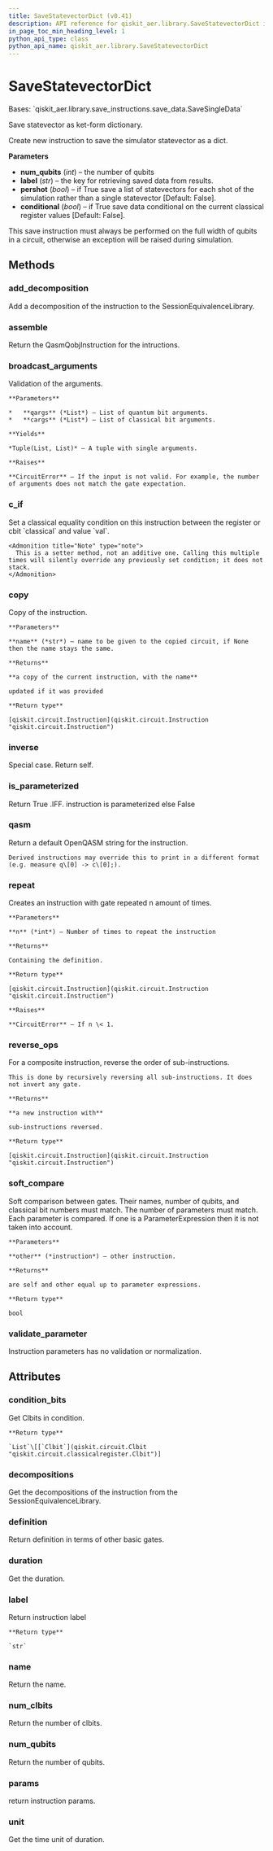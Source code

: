 ```yaml
---
title: SaveStatevectorDict (v0.41)
description: API reference for qiskit_aer.library.SaveStatevectorDict in qiskit v0.41
in_page_toc_min_heading_level: 1
python_api_type: class
python_api_name: qiskit_aer.library.SaveStatevectorDict
---
```


# SaveStatevectorDict

<Class id="qiskit_aer.library.SaveStatevectorDict" isDedicatedPage={true} github="https://github.com/qiskit/qiskit-aer/tree/stable/0.11/qiskit_aer/library/save_instructions/save_statevector.py" signature="SaveStatevectorDict(num_qubits, label='statevector_dict', pershot=False, conditional=False)" modifiers="class">
  Bases: `qiskit_aer.library.save_instructions.save_data.SaveSingleData`

  Save statevector as ket-form dictionary.

  Create new instruction to save the simulator statevector as a dict.

  **Parameters**

  *   **num\_qubits** (*int*) – the number of qubits
  *   **label** (*str*) – the key for retrieving saved data from results.
  *   **pershot** (*bool*) – if True save a list of statevectors for each shot of the simulation rather than a single statevector \[Default: False].
  *   **conditional** (*bool*) – if True save data conditional on the current classical register values \[Default: False].

  <Admonition title="Note" type="note">
    This save instruction must always be performed on the full width of qubits in a circuit, otherwise an exception will be raised during simulation.
  </Admonition>

  ## Methods

  <span id="qiskit-aer-library-savestatevectordict-add-decomposition" />

  ### add\_decomposition

  <Function id="qiskit_aer.library.SaveStatevectorDict.add_decomposition" signature="SaveStatevectorDict.add_decomposition(decomposition)">
    Add a decomposition of the instruction to the SessionEquivalenceLibrary.
  </Function>

  <span id="qiskit-aer-library-savestatevectordict-assemble" />

  ### assemble

  <Function id="qiskit_aer.library.SaveStatevectorDict.assemble" signature="SaveStatevectorDict.assemble()">
    Return the QasmQobjInstruction for the intructions.
  </Function>

  <span id="qiskit-aer-library-savestatevectordict-broadcast-arguments" />

  ### broadcast\_arguments

  <Function id="qiskit_aer.library.SaveStatevectorDict.broadcast_arguments" signature="SaveStatevectorDict.broadcast_arguments(qargs, cargs)">
    Validation of the arguments.

    **Parameters**

    *   **qargs** (*List*) – List of quantum bit arguments.
    *   **cargs** (*List*) – List of classical bit arguments.

    **Yields**

    *Tuple(List, List)* – A tuple with single arguments.

    **Raises**

    **CircuitError** – If the input is not valid. For example, the number of arguments does not match the gate expectation.
  </Function>

  <span id="qiskit-aer-library-savestatevectordict-c-if" />

  ### c\_if

  <Function id="qiskit_aer.library.SaveStatevectorDict.c_if" signature="SaveStatevectorDict.c_if(classical, val)">
    Set a classical equality condition on this instruction between the register or cbit `classical` and value `val`.

    <Admonition title="Note" type="note">
      This is a setter method, not an additive one. Calling this multiple times will silently override any previously set condition; it does not stack.
    </Admonition>
  </Function>

  <span id="qiskit-aer-library-savestatevectordict-copy" />

  ### copy

  <Function id="qiskit_aer.library.SaveStatevectorDict.copy" signature="SaveStatevectorDict.copy(name=None)">
    Copy of the instruction.

    **Parameters**

    **name** (*str*) – name to be given to the copied circuit, if None then the name stays the same.

    **Returns**

    **a copy of the current instruction, with the name**

    updated if it was provided

    **Return type**

    [qiskit.circuit.Instruction](qiskit.circuit.Instruction "qiskit.circuit.Instruction")
  </Function>

  <span id="qiskit-aer-library-savestatevectordict-inverse" />

  ### inverse

  <Function id="qiskit_aer.library.SaveStatevectorDict.inverse" signature="SaveStatevectorDict.inverse()">
    Special case. Return self.
  </Function>

  <span id="qiskit-aer-library-savestatevectordict-is-parameterized" />

  ### is\_parameterized

  <Function id="qiskit_aer.library.SaveStatevectorDict.is_parameterized" signature="SaveStatevectorDict.is_parameterized()">
    Return True .IFF. instruction is parameterized else False
  </Function>

  <span id="qiskit-aer-library-savestatevectordict-qasm" />

  ### qasm

  <Function id="qiskit_aer.library.SaveStatevectorDict.qasm" signature="SaveStatevectorDict.qasm()">
    Return a default OpenQASM string for the instruction.

    Derived instructions may override this to print in a different format (e.g. measure q\[0] -> c\[0];).
  </Function>

  <span id="qiskit-aer-library-savestatevectordict-repeat" />

  ### repeat

  <Function id="qiskit_aer.library.SaveStatevectorDict.repeat" signature="SaveStatevectorDict.repeat(n)">
    Creates an instruction with gate repeated n amount of times.

    **Parameters**

    **n** (*int*) – Number of times to repeat the instruction

    **Returns**

    Containing the definition.

    **Return type**

    [qiskit.circuit.Instruction](qiskit.circuit.Instruction "qiskit.circuit.Instruction")

    **Raises**

    **CircuitError** – If n \< 1.
  </Function>

  <span id="qiskit-aer-library-savestatevectordict-reverse-ops" />

  ### reverse\_ops

  <Function id="qiskit_aer.library.SaveStatevectorDict.reverse_ops" signature="SaveStatevectorDict.reverse_ops()">
    For a composite instruction, reverse the order of sub-instructions.

    This is done by recursively reversing all sub-instructions. It does not invert any gate.

    **Returns**

    **a new instruction with**

    sub-instructions reversed.

    **Return type**

    [qiskit.circuit.Instruction](qiskit.circuit.Instruction "qiskit.circuit.Instruction")
  </Function>

  <span id="qiskit-aer-library-savestatevectordict-soft-compare" />

  ### soft\_compare

  <Function id="qiskit_aer.library.SaveStatevectorDict.soft_compare" signature="SaveStatevectorDict.soft_compare(other)">
    Soft comparison between gates. Their names, number of qubits, and classical bit numbers must match. The number of parameters must match. Each parameter is compared. If one is a ParameterExpression then it is not taken into account.

    **Parameters**

    **other** (*instruction*) – other instruction.

    **Returns**

    are self and other equal up to parameter expressions.

    **Return type**

    bool
  </Function>

  <span id="qiskit-aer-library-savestatevectordict-validate-parameter" />

  ### validate\_parameter

  <Function id="qiskit_aer.library.SaveStatevectorDict.validate_parameter" signature="SaveStatevectorDict.validate_parameter(parameter)">
    Instruction parameters has no validation or normalization.
  </Function>

  ## Attributes

  ### condition\_bits

  <Attribute id="qiskit_aer.library.SaveStatevectorDict.condition_bits">
    Get Clbits in condition.

    **Return type**

    `List`\[[`Clbit`](qiskit.circuit.Clbit "qiskit.circuit.classicalregister.Clbit")]
  </Attribute>

  ### decompositions

  <Attribute id="qiskit_aer.library.SaveStatevectorDict.decompositions">
    Get the decompositions of the instruction from the SessionEquivalenceLibrary.
  </Attribute>

  ### definition

  <Attribute id="qiskit_aer.library.SaveStatevectorDict.definition">
    Return definition in terms of other basic gates.
  </Attribute>

  ### duration

  <Attribute id="qiskit_aer.library.SaveStatevectorDict.duration">
    Get the duration.
  </Attribute>

  ### label

  <Attribute id="qiskit_aer.library.SaveStatevectorDict.label">
    Return instruction label

    **Return type**

    `str`
  </Attribute>

  ### name

  <Attribute id="qiskit_aer.library.SaveStatevectorDict.name">
    Return the name.
  </Attribute>

  ### num\_clbits

  <Attribute id="qiskit_aer.library.SaveStatevectorDict.num_clbits">
    Return the number of clbits.
  </Attribute>

  ### num\_qubits

  <Attribute id="qiskit_aer.library.SaveStatevectorDict.num_qubits">
    Return the number of qubits.
  </Attribute>

  ### params

  <Attribute id="qiskit_aer.library.SaveStatevectorDict.params">
    return instruction params.
  </Attribute>

  ### unit

  <Attribute id="qiskit_aer.library.SaveStatevectorDict.unit">
    Get the time unit of duration.
  </Attribute>
</Class>

